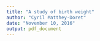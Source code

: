 ```yaml
---
title: "A study of birth weight"
author: "Cyril Matthey-Doret"
date: "November 10, 2016"
output: pdf_document
---
```


